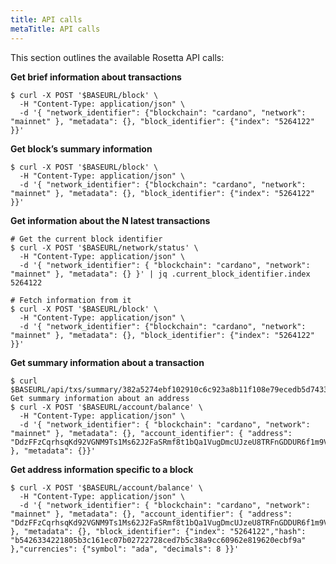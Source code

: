 ```yaml
---
title: API calls
metaTitle: API calls
---
```


This section outlines the available Rosetta API calls:

**Get brief information about transactions**

```
$ curl -X POST '$BASEURL/block' \
  -H "Content-Type: application/json" \
  -d '{ "network_identifier": {"blockchain": "cardano", "network": "mainnet" }, "metadata": {}, "block_identifier": {"index": "5264122" }}'
```

**Get block’s summary information**

```
$ curl -X POST '$BASEURL/block' \
  -H "Content-Type: application/json" \
  -d '{ "network_identifier": {"blockchain": "cardano", "network": "mainnet" }, "metadata": {}, "block_identifier": {"index": "5264122" }}'
```

**Get information about the N latest transactions**

```
# Get the current block identifier
$ curl -X POST '$BASEURL/network/status' \
  -H "Content-Type: application/json" \
  -d '{ "network_identifier": { "blockchain": "cardano", "network": "mainnet" }, "metadata": {} }' | jq .current_block_identifier.index 
5264122

# Fetch information from it
$ curl -X POST '$BASEURL/block' \
  -H "Content-Type: application/json" \
  -d '{ "network_identifier": {"blockchain": "cardano", "network": "mainnet" }, "metadata": {}, "block_identifier": {"index": "5264122" }}'
```
**Get summary information about a transaction**

```
$ curl $BASEURL/api/txs/summary/382a5274ebf102910c6c923a8b11f108e79ecedb5d7433cd0dd15a8a443f0fa5
Get summary information about an address
$ curl -X POST '$BASEURL/account/balance' \
  -H "Content-Type: application/json" \
  -d '{ "network_identifier": { "blockchain": "cardano", "network": "mainnet" }, "metadata": {}, "account_identifier": { "address": "DdzFFzCqrhsqKd92VGNM9Ts1Ms62J2FaSRmf8t1bQa1VugDmcUJzeU8TRFnGDDUR6f1m9VaJJG1GfnzxVjKGBbBAVGT9sPBseREYzP3E" }, "metadata": {}}' 
```

**Get address information specific to a block**

```
$ curl -X POST '$BASEURL/account/balance' \
  -H "Content-Type: application/json" \
  -d '{ "network_identifier": { "blockchain": "cardano", "network": "mainnet" }, "metadata": {}, "account_identifier": { "address": "DdzFFzCqrhsqKd92VGNM9Ts1Ms62J2FaSRmf8t1bQa1VugDmcUJzeU8TRFnGDDUR6f1m9VaJJG1GfnzxVjKGBbBAVGT9sPBseREYzP3E" }, "metadata": {}, "block_identifier": {"index": "5264122","hash": "b5426334221805b3c161ec07b02722728ced7b5c38a9cc60962e819620ecbf9a" },"currencies": {"symbol": "ada", "decimals": 8 }}'
```
